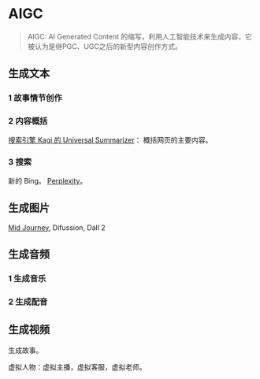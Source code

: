 # AIGC
> AIGC: AI Generated Content 的缩写，利用人工智能技术来生成内容，它被认为是继PGC、UGC之后的新型内容创作方式。

## 生成文本
### 1 故事情节创作

### 2 内容概括
[搜索引擎 Kagi 的 Universal Summarizer](https://labs.kagi.com/ai/sum)： 概括网页的主要内容。

### 3 搜索
新的 Bing。 [Perplexity](https://www.perplexity.ai/)。

## 生成图片
[Mid Journey](https://www.midjourney.com/), Difussion, Dall 2

## 生成音频
### 1 生成音乐

### 2 生成配音


## 生成视频
生成故事。

虚拟人物：虚拟主播，虚拟客服，虚拟老师。